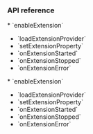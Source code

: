 <PlatformWrapper platform="flutter">

### API reference

<ProductWrapper notAllowed="voice-calling">
* <Link to="{{Global.API_REF_FLUTTER_ROOT}}/class_irtcengine.html#api_irtcengine_enableextension">`enableExtension`</Link>

* <Link to="{{Global.API_REF_FLUTTER_ROOT}}/class_irtcengine.html#api_irtcengine_loadextensionprovider">`loadExtensionProvider`</Link>

* <Link to="{{Global.API_REF_FLUTTER_ROOT}}/class_irtcengine.html#api_irtcengine_setextensionproperty">`setExtensionProperty`</Link>

* <Link to="{{Global.API_REF_FLUTTER_ROOT}}/class_irtcengineeventhandler.html#callback_irtcengineeventhandler_onextensionstarted">`onExtensionStarted`</Link>

* <Link to="{{Global.API_REF_FLUTTER_ROOT}}/class_irtcengineeventhandler.html#callback_irtcengineeventhandler_onextensionstopped">`onExtensionStopped`</Link>

* <Link to="{{Global.API_REF_FLUTTER_ROOT}}/class_irtcengineeventhandler.html#callback_irtcengineeventhandler_onextensionerror">`onExtensionError`</Link>
</ProductWrapper>

<ProductWrapper product="voice-calling">
* <Link to="{{Global.API_REF_FLUTTER_ROOT_VOICE_SDK}}/class_irtcengine.html#api_irtcengine_enableextension">`enableExtension`</Link>

* <Link to="{{Global.API_REF_FLUTTER_ROOT_VOICE_SDK}}/class_irtcengine.html#api_irtcengine_loadextensionprovider">`loadExtensionProvider`</Link>

* <Link to="{{Global.API_REF_FLUTTER_ROOT_VOICE_SDK}}/class_irtcengine.html#api_irtcengine_setextensionproperty">`setExtensionProperty`</Link>

* <Link to="{{Global.API_REF_FLUTTER_ROOT_VOICE_SDK}}/class_irtcengineeventhandler.html#callback_irtcengineeventhandler_onextensionstarted">`onExtensionStarted`</Link>

* <Link to="{{Global.API_REF_FLUTTER_ROOT_VOICE_SDK}}/class_irtcengineeventhandler.html#callback_irtcengineeventhandler_onextensionstopped">`onExtensionStopped`</Link>

* <Link to="{{Global.API_REF_FLUTTER_ROOT_VOICE_SDK}}/class_irtcengineeventhandler.html#callback_irtcengineeventhandler_onextensionerror">`onExtensionError`</Link>
</ProductWrapper>

</PlatformWrapper>
